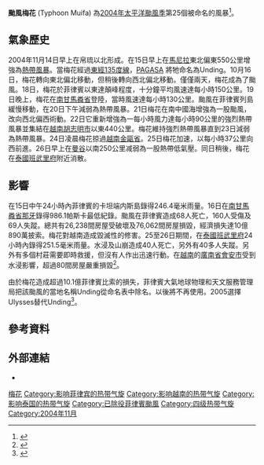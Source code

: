 {{infobox hurricane 
|Basin=WPac
|year=2004
| Image location=[[File:Muifa_2004-11-18_0235Z.jpg|250px]][[File:Muifa_2004_track.png|250px]]
|Type=颱風
|Track=Muifa 2004 track.png
|Formed=2004年11月14日<ref name="DTY"/>
|Dissipated=2004年11月26日
|10-min winds=80
|1-min winds=115
|Pressure=950
| Fatalities=108人
| Damages=17.96
| Hurricane season=[[2004年太平洋颱風季|2004年太平洋颱風季]]
}}
'''颱風梅花''' (Typhoon Muifa) 為[[2004年太平洋颱風季|2004年太平洋颱風季]]第25個被命名的風暴<ref name="DTY">{{Digital Typhoon|200425|MUIFA}}</ref>。
==氣象歷史==
2004年11月14日早上在帛琉以北形成。在15日早上在[[馬尼拉|馬尼拉]]東北偏東550公里增強為[[熱帶風暴|熱帶風暴]]。當梅花經過[[東經135度線|東經135度線]]，[[PAGASA|PAGASA]] 將牠命名為Unding。10月16日，梅花轉向東北偏北移動，但稍後轉向西北偏北移動。僅僅兩天，梅花成為了颱風。18日，梅花於菲律賓以東達顛峰程度，十分鐘平均風速達每小時150公里。19日晚上，梅花在[[南甘馬粦省|南甘馬粦省]]{{link-en|Siruma, Camarines Sur|Siruma, Camarines Sur|錫魯馬}}登陸，當時風速達每小時130公里。颱風在菲律賓列島緩慢移動，在20日下午減弱為熱帶風暴。21日梅花在南中國海增強為一股颱風，改向西北偏西術動。22日它重新增強為一每小時風力達每小時90公里的強烈熱帶風暴並集結在[[越南|越南]][[胡志明市|胡志明市]]以東440公里。梅花維持強烈熱帶風暴直到23日減弱為熱帶風暴。24日凌晨梅花掠過[[越南|越南]][[金甌省|金甌省]]。25日梅花加速，以每小時37公里向西前進。26日早上在[[曼谷|曼谷]]以南250公里减弱為一股熱帶低氣壓。同日稍後，梅花在[[泰國|泰國]][[班武里府|班武里府]]附近消散。

==影響==
在15日中午24小時內菲律賓的卡坦端内斯島錄得246.4毫米雨量。16日在[[南甘馬粦省|南甘馬粦省]][[那牙市_(南甘马仁省)|那牙]]錄得986.1帕斯卡最低紀錄。颱風在菲律賓造成68人死亡，160人受傷及69人失蹤。總共有26,238間房屋受破壞及76,062間房屋損毀，經濟損失達10億890萬披索。梅花對越南造成毀滅性的修害。25至26日期間，在[[泰國|泰國]][[班武里府|班武里府]]24小時內錄得251.5毫米雨量。水浸及山崩造成40人死亡，另外有40多人失蹤。另外有多個村莊需要即時救援，但沒有人作出迅速行動。在[[越南|越南]]的[[廣南省|廣南省]][[會安市|會安市]]受到水浸影響，超過80間房屋嚴重損毀<ref name="PADNOV">{{Cite web |url=http://www.australiasevereweather.com/cyclones/2005/summ0411.htm |title=Monthly Global Tropical Cyclone Summary November 2004<!-- 机器人生成的标题 --> |accessdate=2007-05-29 |archive-date=2008-09-28 |archive-url=https://web.archive.org/web/20080928215535/http://www.australiasevereweather.com/cyclones/2005/summ0411.htm |dead-url=no }}</ref>。

由於梅花造成超過10.1億菲律賓比索的損失，菲律賓大氣地球物理和天文服務管理局把該颱風的當地名稱Unding從命名表中除名。以後將不再使用。2005選擇Ulysses替代Unding<ref name="PAGASA Names">{{cite web|author=Typhoon 2000|year=2008|title=The Philippine Tropical Cyclone Names|access-date=2008-06-05|url=http://www.typhoon2000.ph/names.htm}}</ref>。

==參考資料==
{{Reflist}}
==外部連結==
*{{Digital Typhoon|200425|MUIFA}}
{{2004年太平洋颱風季}}
[[Category:2004年太平洋颱風季|梅花]]
[[Category:影响菲律宾的热带气旋|Category:影响菲律宾的热带气旋]]
[[Category:影响越南的热带气旋|Category:影响越南的热带气旋]]
[[Category:影响泰国的热带气旋|Category:影响泰国的热带气旋]]
[[Category:已除役菲律賓颱風|Category:已除役菲律賓颱風]]
[[Category:四级热带气旋|Category:四级热带气旋]]
[[Category:2004年11月|Category:2004年11月]]